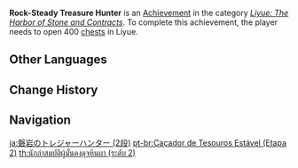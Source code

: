 {{Achievement Infobox
|title        = Rock-Steady Treasure Hunter
|id           = 80051
|order id     = 0051
|category     = Liyue: The Harbor of Stone and Contracts
|description  = Open 400 [[chests]] in [[Liyue]] ([[The Chasm]] is counted separately).
|requirements = 
|primogems    = 10
|tracking     = Tracks the amount of chests found in Liyue.
|topic        = Chests
|set          = Rock-Steady Treasure Hunter
|tier         = 2
|tiers_total  = 3
}}
'''Rock-Steady Treasure Hunter''' is an [[Achievement]] in the category ''[[Liyue: The Harbor of Stone and Contracts]]''. To complete this achievement, the player needs to open 400 [[chests]] in Liyue.
<!--
==Trivia==

==Video Guides==
{{EVT
|video1   = 
|caption1 = 
}}
-->
==Other Languages==
{{Transclude|Rock-Steady Treasure Hunter|Other Languages}}

==Change History==
{{Change History|1.0}}
<!--
==References==
{{Reflist}}
-->
==Navigation==
{{Achievement Navbox}}

[[ja:磐岩のトレジャーハンター (2段)]]
[[pt-br:Caçador de Tesouros Estável (Etapa 2)]]
[[th:นักล่าสมบัติผู้มั่นคงดุจหินผา (ระดับ 2)]]